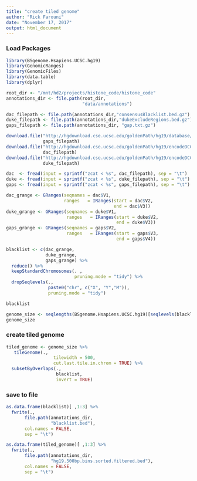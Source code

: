 ```yaml
---
title: "create tiled genome"
author: "Rick Farouni"
date: "November 17, 2017"
output: html_document
---
```



### Load Packages

```r
library(BSgenome.Hsapiens.UCSC.hg19)
library(GenomicRanges)
library(GenomicFiles)
library(data.table)
library(dplyr)
```
```r
root_dir <- "/mnt/hd2/projects/histone_code/histone_code"
annotations_dir <- file.path(root_dir,
                             "data/annotations")
```


```r

dac_filepath <- file.path(annotations_dir,"consensusBlacklist.bed.gz")
duke_filepath <- file.path(annotations_dir,"dukeExcludeRegions.bed.gz")
gaps_filepath <- file.path(annotations_dir, "gap.txt.gz")

download.file("http://hgdownload.cse.ucsc.edu/goldenPath/hg19/database/gap.txt.gz",
              gaps_filepath)
download.file("http://hgdownload.cse.ucsc.edu/goldenPath/hg19/encodeDCC/wgEncodeMapability/wgEncodeDacMapabilityConsensusExcludable.bed.gz",
              dac_filepath)
download.file("http://hgdownload.cse.ucsc.edu/goldenPath/hg19/encodeDCC/wgEncodeMapability/wgEncodeDukeMapabilityRegionsExcludable.bed.gz",
              duke_filepath)

dac  <- fread(input = sprintf("zcat < %s", dac_filepath), sep = "\t")
duke <- fread(input = sprintf("zcat < %s", duke_filepath), sep = "\t")
gaps <- fread(input = sprintf("zcat < %s", gaps_filepath), sep = "\t")

dac_grange <- GRanges(seqnames = dac$V1,
                      ranges   = IRanges(start = dac$V2,
                                         end = dac$V3))
duke_grange <- GRanges(seqnames = duke$V1,
                       ranges   = IRanges(start = duke$V2,
                                          end = duke$V3))
gaps_grange <- GRanges(seqnames = gaps$V2,
                       ranges   = IRanges(start = gaps$V3,
                                          end = gaps$V4))

blacklist <- c(dac_grange,
               duke_grange,
               gaps_grange) %>%
  reduce() %>%
  keepStandardChromosomes(. ,
                          pruning.mode = "tidy") %>%
  dropSeqlevels(., 
                paste0("chr", c("X", "Y","M")), 
                pruning.mode = "tidy")

blacklist 

```



```r
genome_size <- seqlengths(BSgenome.Hsapiens.UCSC.hg19)[seqlevels(blacklist)]
genome_size
```

### create tiled genome

```r
tiled_genome <- genome_size %>%
   tileGenome(., 
                  tilewidth = 500,
                  cut.last.tile.in.chrom = TRUE) %>%
  subsetByOverlaps(.,
                   blacklist,
                   invert = TRUE)
```

### save to file

```r
as.data.frame(blacklist)[ ,1:3] %>%
  fwrite(., 
       file.path(annotations_dir, 
                 "blacklist.bed"), 
       col.names = FALSE,
       sep = "\t")

as.data.frame(tiled_genome)[ ,1:3] %>%
  fwrite(., 
       file.path(annotations_dir, 
                 "hg19.500bp.bins.sorted.filtered.bed"), 
       col.names = FALSE,
       sep = "\t")
```



